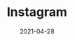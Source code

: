 ---
title: "Instagram"
shortTitle: "Insta"
slug: "https://instagram.com/drewbyts/"
category: "Social"
color: "#82726b"
cover: "./claudio-schwarz-purzlbaum-vj3nOtiX85Y-unsplash.jpg"
date: "2021-04-28"
---